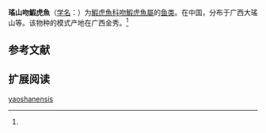 {{Speciesbox
| name = 瑤山吻鰕虎魚
| status = 
| status_system = 
| image = 
| genus = Rhinogobius
| species = yaoshanensis
| authority = Luo, 1989<ref name='id8391'>{{cite web| url =http://www.bioinfo.cn/db05/BjdwSpecies.php?action=view&id=8391| title =瑤山吻鰕虎魚| work =中国动物物种编目数据库| publisher =中国科学院微生物研究所| author =中国科学院动物研究所| accessdate =2009-04-16| deadurl =yes| archiveurl =https://web.archive.org/web/20160305044022/http://www.bioinfo.cn/db05/BjdwSpecies.php?action=view&id=8391| archivedate =2016-03-05}}</ref>
}}

'''瑤山吻鰕虎魚'''（[[学名|学名]]：{{lang|la|''Rhinogobius yaoshanensis''}}）为[[鰕虎魚科|鰕虎魚科]][[吻鰕虎魚屬|吻鰕虎魚屬]]的[[鱼类|鱼类]]。在中国，分布于广西大瑤山等。该物种的模式产地在广西金秀。<ref name='id8391'/>

== 参考文献 ==
{{reflist}}

== 扩展阅读 ==
{{refbegin}}
{{wikispecies-inline|Rhinogobius yaoshanensis|瑤山吻鰕虎魚}}
{{refend}}
{{Taxonbar|from=Q958978}}

[[Category:吻鰕虎魚屬|yaoshanensis]]


{{鱸形目小作品}}